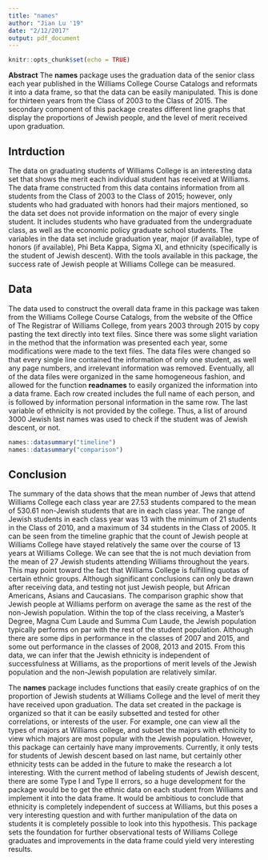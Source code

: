 ```yaml
---
title: "names"
author: "Jian Lu '19"
date: "2/12/2017"
output: pdf_document
---
```


```r
knitr::opts_chunk$set(echo = TRUE)
```

**Abstract** The **names** package uses the graduation data of the senior class each year published in the Williams College Course Catalogs and reformats it into a data frame, so that the data can be easily manipulated. This is done for thirteen years from the Class of 2003 to the Class of 2015. The secondary component of this package creates different line graphs that display the proportions of Jewish people, and the level of merit received upon graduation.


## Intrduction

The data on graduating students of Williams College is an interesting data set that shows the merit each individual student has received at Williams. The data frame constructed from this data contains information from all students from the Class of 2003 to the Class of 2015; however, only students who had graduated with honors had their majors mentioned, so the data set does not provide information on the major of every single student. It includes students who have graduated from the undergraduate class, as well as the economic policy graduate school students. The variables in the data set include graduation year, major (if available), type of honors (if available), Phi Beta Kappa, Sigma XI, and ethnicity (specifically is the student of Jewish descent). With the tools available in this package, the success rate of Jewish people at Williams College can be measured.

## Data
The data used to construct the overall data frame in this package was taken from the Williams College Course Catalogs, from the website of the Office of The Registrar of Williams College, from years 2003 through 2015 by copy pasting the text directly into text files. Since there was some slight variation in the method that the information was presented each year, some modifications were made to the text files. The data files were changed so that every single line contained the information of only one student, as well any page numbers, and irrelevant information was removed. Eventually, all of the data files were organized in the same homogeneous fashion, and allowed for the function **readnames** to easily organized the information into a data frame. Each row created includes the full name of each person, and is followed by information personal information in the same row. The last variable of ethnicity is not provided by the college. Thus, a list of around 3000 Jewish last names was used to check if the student was of Jewish descent, or not.

```r
names::datasummary("timeline")
names::datasummary("comparison")
```

## Conclusion
The summary of the data shows that the mean number of Jews that attend Williams College each class year are 27.53 students compared to the mean of 530.61 non-Jewish students that are in each class year. The range of Jewish students in each class year was 13 with the minimum of 21 students in the Class of 2010, and a maximum of 34 students in the Class of 2005. It can be seen from the timeline graphic that the count of Jewish people at Williams College have stayed relatively the same over the course of 13 years at Williams College. We can see that the is not much deviation from the mean of 27 Jewish students attending Williams throughout the years. This may point toward the fact that Williams College is fulfilling quotas of certain ethnic groups. Although significant conclusions can only be drawn after receiving data, and testing not just Jewish people, but African Americans, Asians and Caucasians. The comparison graphic show that Jewish people at Williams perform on average the same as the rest of the non-Jewish population. Within the top of the class receiving, a Master's Degree, Magna Cum Laude and Summa Cum Laude, the Jewish population typically performs on par with the rest of the student population. Although there are some dips in performance in the classes of 2007 and 2015, and some out performance in the classes of 2008, 2013 and 2015. From this data, we can infer that the Jewish ethnicity is independent of successfulness at Williams, as the proportions of merit levels of the Jewish population and the non-Jewish population are relatively similar. 

The **names** package includes functions that easily create graphics of on the proportion of Jewish students at Williams College and the level of merit they have received upon graduation. The data set created in the package is organized so that it can be easily subsetted and tested for other correlations, or interests of the user. For example, one can view all the types of majors at Williams college, and subset the majors with ethnicity to view which majors are most popular with the Jewish population. However, this package can certainly have many improvements. Currently, it only tests for students of Jewish descent based on last name, but certainly other ethnicity tests can be added in the future to make the research a lot interesting. With the current method of labeling students of Jewish descent, there are some Type I and Type II errors, so a huge development for the package would be to get the ethnic data on each student from Williams and implement it into the data frame. It would be ambitious to conclude that ethnicity is completely independent of success at Williams, but this poses a very interesting question and with further manipulation of the data on students it is completely possible to look into this hypothesis. This package sets the foundation for further observational tests of Williams College graduates and improvements in the data frame could yield very interesting results.
